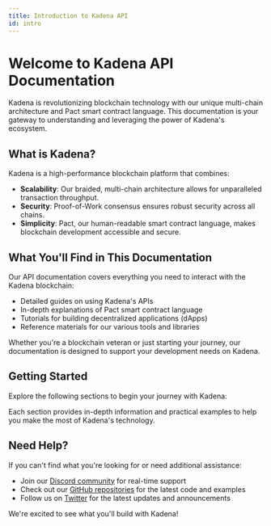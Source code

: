 ```yaml
---
title: Introduction to Kadena API
id: intro
---
```



<head>
  <title>Introduction to Kadena API Documentation</title>
  <meta name="description" content="Explore Kadena's comprehensive API documentation. Learn about our blockchain technology, smart contract language Pact, and how to build scalable decentralized applications." />
</head>

# Welcome to Kadena API Documentation

Kadena is revolutionizing blockchain technology with our unique multi-chain architecture and Pact smart contract language. This documentation is your gateway to understanding and leveraging the power of Kadena's ecosystem.

## What is Kadena?

Kadena is a high-performance blockchain platform that combines:

- **Scalability**: Our braided, multi-chain architecture allows for unparalleled transaction throughput.
- **Security**: Proof-of-Work consensus ensures robust security across all chains.
- **Simplicity**: Pact, our human-readable smart contract language, makes blockchain development accessible and secure.

## What You'll Find in This Documentation

Our API documentation covers everything you need to interact with the Kadena blockchain:

- Detailed guides on using Kadena's APIs
- In-depth explanations of Pact smart contract language
- Tutorials for building decentralized applications (dApps)
- Reference materials for our various tools and libraries

Whether you're a blockchain veteran or just starting your journey, our documentation is designed to support your development needs on Kadena.

## Getting Started

Explore the following sections to begin your journey with Kadena:

<CustomDocCardList />

Each section provides in-depth information and practical examples to help you make the most of Kadena's technology.

## Need Help?

If you can't find what you're looking for or need additional assistance:

- Join our [Discord community](https://discord.com/invite/kadena) for real-time support
- Check out our [GitHub repositories](https://github.com/kadena-io) for the latest code and examples
- Follow us on [Twitter](https://twitter.com/kadena_io) for the latest updates and announcements

We're excited to see what you'll build with Kadena!